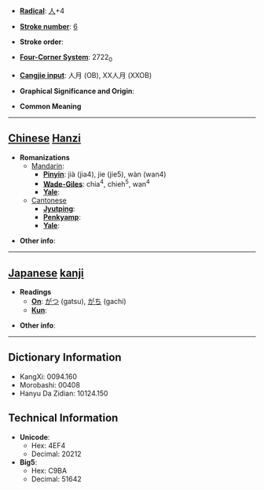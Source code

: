 * '''[[Wiktionary:Chinese radical index| Radical]]''': [[Wiktionary:Chinese radical index 人|人]]+4

* '''[[Wiktionary:Chinese total strokes index|Stroke number]]''': [[Wiktionary:Chinese total strokes index 6|6]]

* '''Stroke order''': 

* '''[[Wiktionary:Chinese four corner index|Four-Corner System]]''': 2722<sub>0</sub>

* '''[[Wiktionary:Chinese Cangjie index|Cangjie input]]''': 人月 (OB), XX人月 (XXOB)

* '''Graphical Significance and Origin''': 

* '''Common Meaning'''

----

== [[Chinese]] [[Hanzi]] ==

* '''Romanizations'''
** [[Mandarin]]:
*** '''[[Pinyin]]''': jià (jia4), jie (jie5), wàn (wan4)
*** '''[[Wade-Giles]]''': chia<sup>4</sup>, chieh<sup>5</sup>, wan<sup>4</sup>
*** '''[[Yale]]''': 
**[[Cantonese]]
***'''[[Jyutping]]''':
***'''[[Penkyamp]]''': 
***'''[[Yale]]''': 

* '''Other info''': 

----

== [[Japanese]] [[kanji]] ==

* '''Readings'''
** '''[[On]]''': [[がつ]] (gatsu), [[がち]] (gachi)
** '''[[Kun]]''': 

* '''Other info''':  

----

== Dictionary Information ==

* KangXi: 0094.160
* Morobashi: 00408
* Hanyu Da Zidian: 10124.150

== Technical Information ==

* '''Unicode''':
** Hex: 4EF4
** Decimal: 20212
* '''Big5''':
** Hex: C9BA
** Decimal: 51642